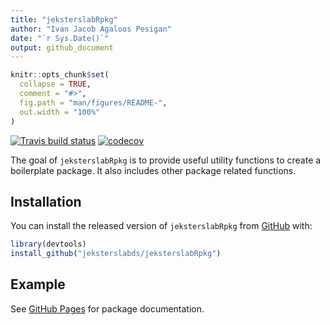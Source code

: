 ```yaml
---
title: "jeksterslabRpkg"
author: "Ivan Jacob Agaloos Pesigan"
date: "`r Sys.Date()`"
output: github_document
---
```


<!-- README.md is generated from README.Rmd. Please edit that file -->

```r
knitr::opts_chunk$set(
  collapse = TRUE,
  comment = "#>",
  fig.path = "man/figures/README-",
  out.width = "100%"
)
```

<!-- badges: start -->
[![Travis build status](https://travis-ci.org/jeksterslabds/jeksterslabRpkg.svg?branch=master)](https://travis-ci.org/jeksterslabds/jeksterslabRpkg)
[![codecov](https://codecov.io/github/jeksterslabds/jeksterslabRpkg/branch/master/graphs/badge.svg)](https://codecov.io/github/jeksterslabds/jeksterslabRpkg) 
<!-- badges: end -->

The goal of `jeksterslabRpkg` is to provide useful utility functions
to create a boilerplate package.
It also includes other package related functions.

## Installation

You can install the released version of `jeksterslabRpkg` from [GitHub](https://github.com/jeksterslabds/jeksterslabRpkg) with:

```r
library(devtools)
install_github("jeksterslabds/jeksterslabRpkg")
```

## Example

See [GitHub Pages](https://jeksterslabds.github.io/jeksterslabRpkg/)
for package documentation.
